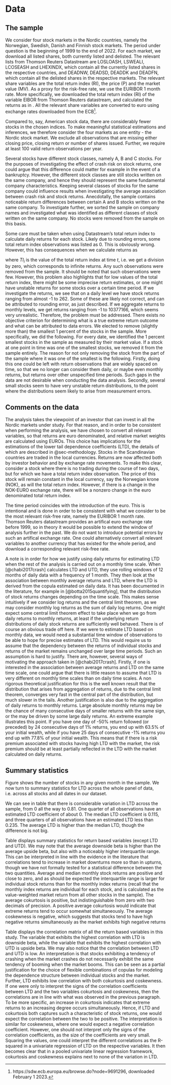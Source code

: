 # Data {#sec-data}

## The sample 

We consider four stock markets in the Nordic countries, namely the Norwegian, Swedish, Danish and Finnish stock markets. The period under question is the beginning of 1999 to the end of 2022. For each market, we download all listed shares, both currently listed and delisted. The relevant lists from Thomson Reuters Datastream are LOSLOASH, LSWEALI, LCOSEASH and LHEXINDX, which contain all the currently listed shares in the respective countries, and  DEADNW, DEADSD, DEADDK and DEADFN, which contain all the delisted shares in the respective markets. The relevant share variables are the total return index (RI), the price (P) and the market value (MV). As a proxy for the risk-free rate, we use the EURIBOR 1 month rate. More specifically, we downloaded the total return index (RI) of the variable EIBOR from Thomson Reuters datastream, and calculated the returns as in \eqref{return_equation}. All the relevant share variables are converted to euro using exchange rates downloaded from the ECB^[https://sdw.ecb.europa.eu/browse.do?node=9691296, downloaded February 1 2023.]. 

Compared to, say, American stock data, there are considerably fewer stocks in the chosen indices. To make meaningful statistical estimations and inferences, we therefore consider the four markets as one entity - the Nordic stock market. We exclude all observations that are missing either closing price, closing return or number of shares issued. Further, we require at least 100 valid return observations per year. 

Several stocks have different stock classes, namely A, B and C stocks. For the purposes of investigating the effect of crash risk on stock returns, one could argue that this difference could matter for example in the event of a bankruptcy. However, the different stock classes are still stocks written on the same company, and hence they should represent the same fundamental company characteristics. Keeping several classes of stocks for the same company could influence results when investigating the average association between crash risk and stock returns. Anecdotally, the sample contains noticeable return differences between certain A and B stocks written on the same company. To investigate further, we sorted the sample on company names and investigated what was identified as different classes of stock written on the same company. No stocks were removed from the sample on this basis. 

Some care must be taken when using Datastream's total return index to calculate daily returns for each stock. Likely due to rounding errors, some total return index observations was listed as 0. This is obviously wrong. However, this
has consequences when we calculate returns as 

\begin{equation}
r_{t} = \frac{TI_{t}}{TI_{t-1}} - 1, \label{return_equation}
\end{equation}

where $TI_{i}$ is the value of the total return index at time $t$, i.e. we get a division by zero, which corresponds to infinite returns. Any such observations were removed from the sample. It should be noted that such observations were few. However, this problem also highlights that for low values of the total return index, there might be some imprecise return estimates, or one might have unstable returns for some stocks over a certain time period. If we investigate the returns, we see that on a daily level we have stock returns ranging from almost -1 to 262. Some of these are likely not correct, and can be attributed to rounding error, as just described. If we aggregate returns to monthly levels, we get returns ranging from -1 to 10377166, which seems very unrealistic. Therefore, the problem must be addressed. There exists no objective criterion for determining what is a true extreme return outcome and what can be attributed to data errors. We elected to remove (slightly more than) the smallest 1 percent of the stocks in the sample. More specifically, we did the following. For every date, we identified the 1 percent smallest stocks in the sample as measured by their market value. If a stock at one point in time was one of the smallest stocks, we removed it from the sample entirely. The reason for not only removing the stock from the part of the sample where it was one of the smallest is the following. Firstly, doing this one could be left with return observations that are widely spaced on time, so that we no longer can consider them daily, or maybe even monthly returns, but returns over other unspecified time periods. Such gaps in the data are not desirable when conducting the data analysis. Secondly, several small stocks seem to have very unstable return distributions, to the point where the distributions seem likely to arise from measurement errors. 


<!-- We apply a simple filtering of the stock returns by removing positive daily returns more than 200% and negative daily returns less than -90%. This removes 36 negative returns and 146 positive returns. When we now aggregate the results to monthly returns we get a return range from   -->

<!-- This potential problem has not been adressed further.  -->


## Comments on the data

The analysis takes the viewpoint of an investor that can invest in all the Nordic markets under study. For that reason, and in order to be consistent when performing the analysis, we have chosen to convert all relevant variables, so that returns are euro denominated, and relative market weights are calculated using EUROs. This choice has implications for the estimations of the lower tail dependence coefficients (LTD), the details of which are described in @sec-methodology. Stocks in the Scandinavian countries are traded in the local currencies. Returns are now affected both by investor behavior and by exchange rate movements. To make this clear, consider a stock where there is no trading during the course of two days, but for which we have a total return index observation. The price of this stock will remain constant in the local currency, say the Norwegian krone (NOK), as will the total return index. However, if there is a change in the NOK-EURO exchange rate, there will be a nonzero change in the euro denominated total return index. 

The time period coincides with the introduction of the euro. This is intentional and is done in order to be consistent with what we consider to be the most relevant risk-free rate, namely the EURIBOR 1 month rate. Thomson Reuters datastream provides an artifical euro exchange rate before 1999, so in theory it would be possible to extend the window of analysis further in the past. We do not want to introduce potential errors by such an artifical exchange rate. One could alternatively convert all relevant variables to another currency that has existed for the whole period, and download a corresponding relevant risk-free rate. 

A note is in order for how we justify using daily returns for estimating LTD when the rest of the analysis is carried out on a monthly time scale. When [@chabi2017crash] calculates LTD and UTD, they use rolling windows of 12 months of daily data with a frequency of 1 month. They then look at the association between monthly average returns and LTD, where the LTD is derived from the copula estimated on daily data. It has been documented in the literature, for example in [@botta2015quantifying], that the distribution of stock returns changes depending on the time scale. This makes sense intuitively if we consider log returns and the central limit theorem, as we may consider monthly log returns as the sum of daily log returns. One might expect some central limit theorem effect to take place when we go from daily returns to monthly returns, at least if the underlying return distributions of daily stock returns are sufficiently well behaved. There is of course an obvious trade off here. If we were to estimate LTD based on monthly data, we would need a substantial time window of observations to be able to hope for precise estimates of LTD. This would require us to assume that the dependency between the returns of individual stocks and returns of the market remains unchanged over large time periods. Such an assumption is hard to justify. There are, however, several ways of motivating the approach taken in [@chabi2017crash]. Firstly, if one is interested in the association between average returns and LTD on the same time scale, one could argue that there is little reason to assume that LTD is very different on monthly time scales than on daily time scales. A non rigorous theoretical justification for this is the well known result that the distribution that arises from aggregation of returns, due to the central limit theorem, converges very fast in the central part of the distribution, but much slower in the tails. Another justification is also due to the aggregation of daily returns to monthly returns. Large absolute monthly returns may be the chance of many consecutive days of smaller returns with
the same sign, or the may be driven by some large daily returns. An extreme example illustrates this point. If you have one day of -50% return followed (or preceded) by 24 consecutive days of 1% returns, you end up with 63.5% of your initial wealth, while if you have 25 days of consecutive -1% returns you end up with 77.8% of your initial wealth. This means that if there is a risk premium associated with
stocks having high LTD with the market, the risk premium should be at least partially reflected in the LTD with the market calculated on daily returns. 


\begin{figure}[h]
\centering


\input{_figures/fig_10.tex}



\caption{This plot shows the number of firm observations per month in the Nordic market. 
Each stock in the sample is required to have at least 100 return observations per year.}
\label{n_nordic}
\end{figure}

## Summary statistics

\input{_tables/table_01_centered.tex}

Figure \ref{n_nordic} shows the number of stocks in any given month in the sample. We now turn to summary statistics for LTD across the whole panel of data, i.e. across all stocks and all dates in our dataset.  

We can see in table \ref{tab:ltd_summary_centered} that there is considerable variation in LTD across the sample, from 0 all the way to 0.81. One quarter of all observations have an estimated LTD coefficient of about 0. The median LTD coefficient is 0.115, and three quarters of all observations have an estimated LTD less than 0.235. The average LTD is higher than the median LTD, though the difference is not big. 

\input{_tables/table_03.tex}

<!-- **Spør Petter om beregning av Monthly index return.** -->

Table \ref{tab:sum_ret_variables} displays summary statistics for return based variables (except LTD and UTD). We may note that the average downside beta is higher than the average upside beta, but also with a noticeably higher interquartile range. This can be interpreted in line with the evidence in the literature that correlations tend to increase in market downturns more so than in upturns, though we have not formally tested for a statistical difference between the two quantities. Average and median monthly stock returns are positive and close to zero, and as should be expected the interquartile range is larger for individual stock returns than for the monthly index returns (recall that the monthly index returns are individual for each stock, and is calculated as the value-weighted market return from all other stocks in the sample). The average cokurtosis is positive, but indistinguishable from zero with two decimals of precision. A positive average cokurtosis would indicate that extreme returns tend to occur somewhat simultaneously. The average coskewness is negative, which suggests that stocks tend to have high negative returns simultaneously as the market exhibits high negative returns 

<!-- **(Note, might have to recalculate this as was done in \ref{tab:sum_ret_variables})**.  -->

\input{_tables/cor_table.tex}

Table \ref{tab:cor_matrix} displays the correlation matrix of all the return based variables in this study. The variable that exhibits the highest correlation with LTD is downside beta, while the variable that exhibits the highest correlation with UTD is upside beta. We may also notice that the correlation between LTD and UTD is low. An interpretation is that stocks exhibiting a tendency of crashing when the market crashes do not necessarily exhibit the same tendency of booming when the market booms. This can be seen as a partial justification for the choice of flexible combinations of copulas for modeling the dependence structure between individual stocks and the market. Further, LTD exhibits low correlation with both cokurtosis and coskewness. If one were only to interpret the signs of the correlation coefficients between LTD and the two variables cokurtosis and coskewness, then the correlations are in line with what was observed in the previous paragraph. To be more specific, an increase in cokurtosis indicates that extreme returns to an increasing degree occurs simultaneously. Hence, if LTD and cokurtosis both captures such a characteristic of stock returns, one would expect the correlation between the two to be positive. The interpretation is similar for coskewness, where one would expect a negative correlation coefficient. However, one should not interpret only the signs of the correlation coefficients, as the size of the coefficients are very small. Squaring the values, one could interpret the different correlations as the R-squared in a univariate regression of LTD on the respective variables. It then becomes clear that in a pooled univariate linear regression framework, cokurtosis and coskewness explains next to none of the variation in LTD. 






